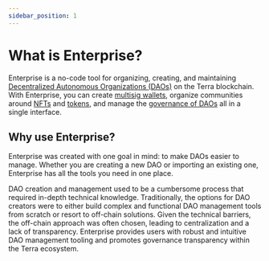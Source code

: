 ```yaml
---
sidebar_position: 1
---
```


# What is Enterprise?

Enterprise is a no-code tool for organizing, creating, and maintaining [Decentralized Autonomous Organizations (DAOs)](./about.mdx) on the Terra blockchain. With Enterprise, you can create [multisig wallets](./about.mdx#multisig-daos), organize communities around [NFTs](./about.mdx#nft-community-daos) and [tokens](./about.mdx#community-token-daos), and manage the [governance of DAOs](./governance.mdx) all in a single interface. 

## Why use Enterprise?

Enterprise was created with one goal in mind: to make DAOs easier to manage. Whether you are creating a new DAO or importing an existing one, Enterprise has all the tools you need in one place. 

DAO creation and management used to be a cumbersome process that required in-depth technical knowledge. Traditionally, the options for DAO creators were to either build complex and functional DAO management tools from scratch or resort to off-chain solutions. Given the technical barriers, the off-chain approach was often chosen, leading to centralization and a lack of transparency. Enterprise provides users with robust and intuitive DAO management tooling and promotes governance transparency within the Terra ecosystem. 